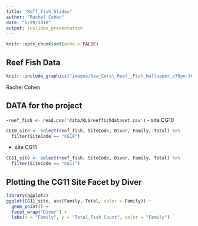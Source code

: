 ```yaml
---
title: "Reff_Fish_Slides"
author: "Rachel Cohen"
date: "5/29/2018"
output: ioslides_presentation
---
```


```r
knitr::opts_chunk$set(echo = FALSE)
```

## Reef Fish Data 
```r
knitr::include_graphics("images/Sea_Coral_Reef__Fish_Wallpaper_o76pu-300x225.jpg")
```
Rachel Cohen

## DATA for the project

-```reef_fish <- read.csv('data/RLSreeffishdataset.csv')```
- site CG10
```r
CG10_site <- select(reef_fish, SiteCode, Diver, Family, Total) %>% 
  filter(SiteCode == "CG10")
```
- site CG11
```r
CG11_site <- select(reef_fish, SiteCode, Diver, Family, Total) %>% 
  filter(SiteCode == "CG11") 
```


## Plotting the CG11 Site Facet by Diver

```r
library(ggplot2)
ggplot(CG11_site, aes(Family, Total, color = Family)) + 
  geom_point() +
  facet_wrap("Diver") +
  labs(x = "Family", y = "Total_Fish_Count", color = "Family")
```

